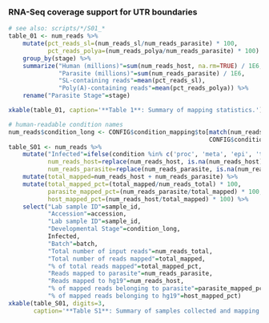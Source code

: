 ### RNA-Seq coverage support for UTR boundaries

```r
# see also: scripts/*/S01_*   
table_01 <- num_reads %>% 
    mutate(pct_reads_sl=(num_reads_sl/num_reads_parasite) * 100,
           pct_reads_polya=(num_reads_polya/num_reads_parasite) * 100) %>%
    group_by(stage) %>%
    summarize("Human (millions)"=sum(num_reads_host, na.rm=TRUE) / 1E6,
              "Parasite (millions)"=sum(num_reads_parasite) / 1E6,
              "SL-containing reads"=mean(pct_reads_sl),
              "Poly(A)-containing reads"=mean(pct_reads_polya)) %>%
    rename("Parasite Stage"=stage)

xkable(table_01, caption='**Table 1**: Summary of mapping statistics.')
```

```r
# human-readable condition names
num_reads$condition_long <- CONFIG$condition_mapping$to[match(num_reads$condition, 
                                                        CONFIG$condition_mapping$from)]
table_S01 <- num_reads %>%
    mutate("Infected"=ifelse(condition %in% c('proc', 'meta', 'epi', 'trypo'), 'N', 'Y'),
           num_reads_host=replace(num_reads_host, is.na(num_reads_host), 0),
           num_reads_parasite=replace(num_reads_parasite, is.na(num_reads_parasite), 0)) %>%
    mutate(total_mapped=num_reads_host + num_reads_parasite) %>%
    mutate(total_mapped_pct=(total_mapped/num_reads_total) * 100,
           parasite_mapped_pct=(num_reads_parasite/total_mapped) * 100,
           host_mapped_pct=(num_reads_host/total_mapped) * 100) %>%
    select("Lab sample ID"=sample_id,
           "Accession"=accession,
           "Lab sample ID"=sample_id, 
           "Developmental Stage"=condition_long,
           Infected,
           "Batch"=batch,
           "Total number of input reads"=num_reads_total,
           "Total number of reads mapped"=total_mapped,
           "% of total reads mapped"=total_mapped_pct,
           "Reads mapped to parasite"=num_reads_parasite,
           "Reads mapped to hg19"=num_reads_host,
           "% of mapped reads belonging to parasite"=parasite_mapped_pct,
           "% of mapped reads belonging to hg19"=host_mapped_pct)
xkable(table_S01, digits=3, 
       caption='**Table S1**: Summary of samples collected and mapping statistics')
```


